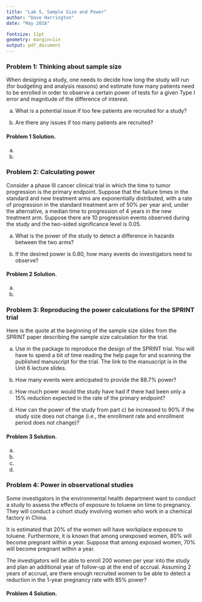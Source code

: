 ---
title: "Lab 5, Sample Size and Power"
author: "Dave Harrington"
date: "May 2018"

fontsize: 11pt
geometry: margin=1in
output: pdf_document
---

### Problem 1: Thinking about sample size

When designing a study, one needs to decide how long the study will run (for budgeting and analysis reasons) and estimate how many patients need to be enrolled in order to observe a certain power of tests for a given Type I error and magnitude of the difference of interest.

a) What is a potential issue if too few patients are recruited for a study? 

b) Are there any issues if too many patients are recruited?



#### Problem 1 Solution.

a) 

b) 

\newpage




### Problem 2: Calculating power

Consider a phase III cancer clinical trial in which the time to tumor progression is the primary endpoint. Suppose that the failure times in the standard and new treatment arms are exponentially distributed, with a rate of progression in the standard treatment arm of 50\% per year and, under the alternative, a median time to  progression of 4 years in the new treatment arm. Suppose there are 10 progression events observed during the study and the two-sided significance level is 0.05. 

a) What is the power of the study to detect a difference in hazards between the two arms? 

b) If the desired power is 0.80, how many events do investigators need to observe?



#### Problem 2 Solution.

a) 

b) 

\newpage




### Problem 3: Reproducing the power calculations for the SPRINT trial

Here is the quote at the beginning of the sample size slides from the SPRINT paper describing the sample size calculation for the trial.

\begin{quote}
We planned a 2-year recruitment period, with a maximum follow-up of 6 years, and anticipated a loss to follow-up of 2\% per year. With an enrollment target of 9,250 participants, we estimated that the trial would have 88.7\% power to detect a 20\% effect with respect to the primary outcome, assuming an event rate of 2.2\% in the standard-treatment group.
\end{quote}

a) Use \texttt{nSurv()} in the package \texttt{gsDesign} to reproduce the design of the SPRINT trial.  You will have to spend a bit of time reading the help page for \texttt{nSurv} and scanning the published manuscript for the trial.  The link to the manuscript is in the Unit 6 lecture slides. 

b) How many events were anticipated to provide the 88.7\% power?

c) How much power would the study have had if there had been only a 15\% reduction expected in the rate of the primary endpoint?

d) How can the power of the study from part c) be increased to 90\% if the study size does not change (i.e., the enrollment rate and enrollment period does not change)?




#### Problem 3 Solution.

a) 


b) 


c) 


d) 

\newpage



### Problem 4: Power in observational studies

Some investigators in the environmental health department want to conduct a study to assess the effects of exposure to toluene on time to pregnancy. They will conduct a cohort study involving women who work in a chemical factory in China.

It is estimated that 20\% of the women will have workplace exposure to toluene. Furthermore, it is known that among unexposed women, 80\% will become pregnant within a year. Suppose that among exposed women, 70\% will become pregnant within a year.

The investigators will be able to enroll 200 women per year into the study and plan an additional year of follow-up at the end of accrual. Assuming 2 years of accrual, are there enough recruited women to be able to detect a reduction in the 1-year pregnancy rate with 85\% power?




#### Problem 4 Solution.

